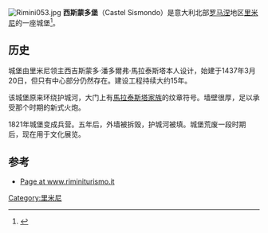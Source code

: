 [[File:Rimini053.jpg|thumb]]
'''西斯蒙多堡'''（Castel Sismondo）是意大利北部[[罗马涅|罗马涅]]地区[[里米尼|里米尼]]的一座城堡<ref>{{cite book|last1=Crow|first1=Thomas|last2=Pellizzi|first2=Francesco|last3=Taws|first3=Richard|title=Res: Anthropology and Aesthetics, 55/56: Absconding|date=2009|publisher=Harvard University Press|location=Cambridge, Mass|isbn=9780873658546|page=186-188}}</ref>。

==历史==
城堡由里米尼领主西吉斯蒙多·潘多爾弗·馬拉泰斯塔本人设计，始建于1437年3月20日，但只有中心部分仍然存在。建设工程持续大约15年。

该城堡原来环绕护城河，大门上有[[馬拉泰斯塔家族|馬拉泰斯塔家族]]的纹章符号。墙壁很厚，足以承受那个时期的新式火炮。

1821年城堡变成兵营。五年后，外墙被拆毁，护城河被填。城堡荒废一段时期后，现在用于文化展览。

==参考==
{{Reflist}}
*[http://www.riminiturismo.it/CMS2/main.php?elemId=327&classId=33&lang_index=0&seq_index=0 Page at www.riminiturismo.it] {{Wayback|url=http://www.riminiturismo.it/CMS2/main.php?elemId=327&classId=33&lang_index=0&seq_index=0 |date=20190729192441 }} {{it icon}} {{en icon}}
{{coord|44.059489|N|12.564023|E|type:landmark_region:IT_source:frwiki|display=title}}
[[Category:里米尼|Category:里米尼]]